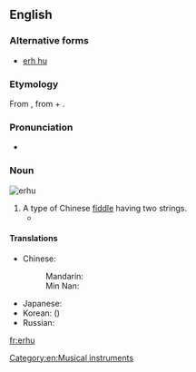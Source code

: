==English==
{{wikipedia}}

===Alternative forms===
* [[erh hu]]

===Etymology===
From {{etyl|cmn|en}} {{l|cmn|二胡|tr=èrhú|sc=Hans}}, from {{term|二||two|lang=cmn}} + {{term|胡||fiddle; short for [[胡琴]], a family of Chinese vertical fiddles|lang=cmn}}.

===Pronunciation===
* {{IPA|/ˈɜːhuː/}}

===Noun===
[[Image:Erhu.png|thumb|erhu]]
{{en-noun|erhu|pl2=erhus}}

# A type of Chinese [[fiddle]] having two strings.
#* {{quote-news|year=2009|date=March 10|author=Jennifer 8. Lee|title=Cherished Instrument Is Gone, and to Its Owner, Loss Is Like a Death|work=New York Times|url=http://www.nytimes.com/2009/03/10/nyregion/10erhu.html
|passage=Searches on Craigslist turned up no ads for '''erhus''', wanted or offered, though there was a posting for an instrument found on the Lower East Side (the owner must identify the instrument). }}

====Translations====
{{trans-top|Chinese fiddle}}
* Chinese:
*: Mandarin: {{t-|cmn|二胡|tr=èrhú|sc=Hani}}
*: Min Nan: {{t-|nan|二胡|tr=jī-ô·|sc=Hans}}
{{trans-mid}}
* Japanese: {{t-|ja|二胡|tr=にこ, niko}}
* Korean: {{t-|ko|이호|tr=iho}} ({{t-|ko|二胡}})
* Russian: {{t+|ru|эрху|n|tr=erxú}}
{{trans-bottom}}

[[Category:en:Musical instruments]]

[[fr:erhu]]